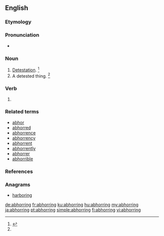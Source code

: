 ==English==

===Etymology===
{{suffix|abhor|ing|lang=en}}

===Pronunciation===
* {{a|US}} {{IPA|/æbˈhɔɹ.ɪŋ/|lang=en}}

===Noun===
{{en-noun|-|s}}
# [[detestation|Detestation]]. {{defdate|Mid 16<sup>th</sup> century.}}<ref name=SOED>{{R:SOED5|page=4}}</ref>
# A detested thing. {{defdate|Mid 16<sup>th</sup> century.}}<ref name=SOED/>

===Verb===
{{head|en|present participle}}

# {{present participle of|abhor|lang=en|nocat=1}}

===Related terms===
* [[abhor]]
* [[abhorred]]
* [[abhorrence]]
* [[abhorrency]]
* [[abhorrent]]
* [[abhorrently]]
* [[abhorrer]]
* [[abhorrible]]

===References===
<references/>

===Anagrams===
* [[harboring#English|harboring]]

[[de:abhorring]]
[[fr:abhorring]]
[[ku:abhorring]]
[[hu:abhorring]]
[[my:abhorring]]
[[ja:abhorring]]
[[pt:abhorring]]
[[simple:abhorring]]
[[fi:abhorring]]
[[vi:abhorring]]